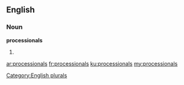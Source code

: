 ==English==

===Noun===
'''processionals'''

# {{plural of|[[processional]]}}

[[Category:English plurals]]

[[ar:processionals]]
[[fr:processionals]]
[[ku:processionals]]
[[my:processionals]]